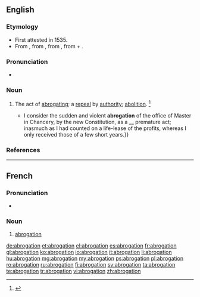 ==English==

===Etymology===
* First attested in 1535.
* From {{etyl|frm}} {{term|abrogation|lang=frm}}, from {{etyl|la}} {{term|abrogatio|abrogātiō|repealed|lang=la}}, from {{term|abrogo|lang=la}}, from {{term|ab||from|lang=la}} + {{term|rogo||ask, inquire|lang=la}}.

===Pronunciation===
* {{a|US}} {{IPA|/ˌæb.ɹəˈɡeɪ.ʃn̩/}}
*: {{rhymes|eɪʃən}}

===Noun===
{{en-noun}}
# The act of [[abrogate|abrogating]]; a [[repeal]] by [[authority]]; [[abolition]]. {{defdate|First attested in the mid 16<sup>th</sup> century.}}<ref>{{reference-book | last =| first = | authorlink =  | coauthors =  | editor =Brown, Lesley  | others =  | title = The Shorter Oxford English Dictionary | origdate =  | origyear = 1933| origmonth =  | url =  | format =  | accessdate =  | accessyear =  | accessmonth =  | edition = 5th | date =  | year =2003| month =  | publisher =Oxford University Press  | location =Oxford, UK | language =  | id =  | doi = | isbn =978-0-19-860575-7 | lccn = | ol = | pages =8| chapter =  | chapterurl =  | quote =}}</ref>
#* {{quote-book|year=1853|author=Herman Melville, Herman|title=Bartleby, the Scrivener|quoted_in=Billy Budd, Sailor and Other Stories|publisher=New York: Penguin Books|year_published=1968; reprint 1995 as ''Bartleby|isbn=0 14 60.0012 9|page=2|passage= {{...}} I consider the sudden and violent '''abrogation''' of the office of Master in Chancery, by the new Constitution, as a __ premature act; inasmuch as I had counted on a life-lease of the profits, whereas I only received those of a few short years.}}

===References===
<references/>
----

==French==

===Pronunciation===
* {{audio|Fr-abrogation.ogg|Audio}}

===Noun===
{{fr-noun|f}}

# [[abrogation#English|abrogation]]

[[de:abrogation]]
[[et:abrogation]]
[[el:abrogation]]
[[es:abrogation]]
[[fr:abrogation]]
[[gl:abrogation]]
[[ko:abrogation]]
[[io:abrogation]]
[[it:abrogation]]
[[li:abrogation]]
[[hu:abrogation]]
[[mg:abrogation]]
[[my:abrogation]]
[[ps:abrogation]]
[[pl:abrogation]]
[[ro:abrogation]]
[[ru:abrogation]]
[[fi:abrogation]]
[[sv:abrogation]]
[[ta:abrogation]]
[[te:abrogation]]
[[tr:abrogation]]
[[vi:abrogation]]
[[zh:abrogation]]